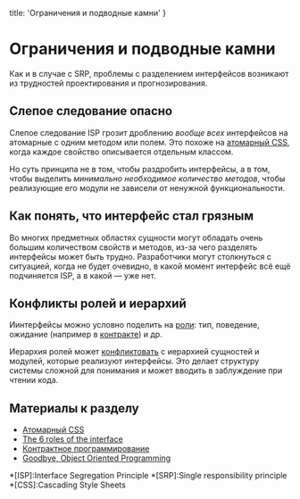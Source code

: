 
  title: 'Ограничения и подводные камни'
}


# Ограничения и подводные камни

Как и в случае с SRP, проблемы с разделением интерфейсов возникают из трудностей проектирования и прогнозирования.

## Слепое следование опасно

Слепое следование ISP грозит дроблению _вообще всех_ интерфейсов на атомарные с одним методом или полем. Это похоже на [атомарный CSS](https://habr.com/en/post/432586/), когда каждое свойство описывается отдельным классом.

Но суть принципа не в том, чтобы раздробить интерфейсы, а в том, чтобы выделить _минимально необходимое количество методов_, чтобы реализующие его модули не зависели от ненужной функциональности.

## Как понять, что интерфейс стал грязным

Во многих предметных областях сущности могут обладать очень большим количеством свойств и методов, из-за чего разделять интерфейсы может быть трудно. Разработчики могут столкнуться с ситуацией, когда не будет очевидно, в какой момент интерфейс всё ещё подчиняется ISP, а в какой — уже нет.

## Конфликты ролей и иерархий

Иинтерфейсы можно условно поделить на [роли](https://www.javaworld.com/article/3044050/discover-the-six-roles-that-interfaces-play-in-the-java-language.html): тип, поведение, ожидание (например в [контракте](https://ru.wikipedia.org/wiki/Контрактное_программирование)) и др.

Иерархия ролей может [конфликтовать](https://medium.com/@cscalfani/goodbye-object-oriented-programming-a59cda4c0e53) с иерархией сущностей и модулей, которые реализуют интерфейсы. Это делает структуру системы сложной для понимания и может вводить в заблуждение при чтении кода.

## Материалы к разделу
- [Атомарный CSS](https://habr.com/en/post/432586/)
- [The 6 roles of the interface](https://www.javaworld.com/article/3044050/discover-the-six-roles-that-interfaces-play-in-the-java-language.html)
- [Контрактное программирование](https://ru.wikipedia.org/wiki/Контрактное_программирование)
- [Goodbye, Object Oriented Programming](https://medium.com/@cscalfani/goodbye-object-oriented-programming-a59cda4c0e53)

*[ISP]:Interface Segregation Principle
*[SRP]:Single responsibility principle
*[CSS]:Cascading Style Sheets
